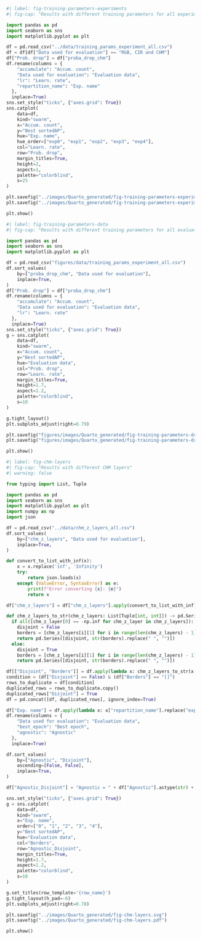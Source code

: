 ```python
#| label: fig-training-parameters-experiments
#| fig-cap: "Results with different training parameters for all experiments"

import pandas as pd
import seaborn as sns
import matplotlib.pyplot as plt

df = pd.read_csv("../data/training_params_experiment_all.csv")
df = df[df["Data used for evaluation"] == "RGB, CIR and CHM"]
df["Prob. drop"] = df["proba_drop_chm"]
df.rename(columns = {
    "accumulate": "Accum. count",
    "Data used for evaluation": "Evaluation data",
    "lr": "Learn. rate",
    "repartition_name": "Exp. name"
  },
  inplace=True)
sns.set_style("ticks", {"axes.grid": True})
sns.catplot(
    data=df,
    kind="swarm",
    x="Accum. count",
    y="Best sortedAP",
    hue="Exp. name",
    hue_order=["exp0", "exp1", "exp2", "exp3", "exp4"],
    col="Learn. rate",
    row="Prob. drop",
    margin_titles=True,
    height=2,
    aspect=1,
    palette="colorblind",
    s=25
)

plt.savefig("../images/Quarto_generated/fig-training-parameters-experiments.svg")
plt.savefig("../images/Quarto_generated/fig-training-parameters-experiments.pdf")

plt.show()
```

```python
#| label: fig-training-parameters-data
#| fig-cap: "Results with different training parameters for all evaluation data setups"

import pandas as pd
import seaborn as sns
import matplotlib.pyplot as plt

df = pd.read_csv("figures/data/training_params_experiment_all.csv")
df.sort_values(
    by=["proba_drop_chm", "Data used for evaluation"],
    inplace=True,
)
df["Prob. drop"] = df["proba_drop_chm"]
df.rename(columns = {
    "accumulate": "Accum. count",
    "Data used for evaluation": "Evaluation data",
    "lr": "Learn. rate"
  },
  inplace=True)
sns.set_style("ticks", {"axes.grid": True})
g = sns.catplot(
    data=df,
    kind="swarm",
    x="Accum. count",
    y="Best sortedAP",
    hue="Evaluation data",
    col="Prob. drop",
    row="Learn. rate",
    margin_titles=True,
    height=1.7,
    aspect=1.2,
    palette="colorblind",
    s=10
)

g.tight_layout()
plt.subplots_adjust(right=0.79)

plt.savefig("figures/images/Quarto_generated/fig-training-parameters-drop.svg")
plt.savefig("figures/images/Quarto_generated/fig-training-parameters-drop.pdf")

plt.show()
```

```python
#| label: fig-chm-layers
#| fig-cap: "Results with different CHM layers"
#| warning: false

from typing import List, Tuple

import pandas as pd
import seaborn as sns
import matplotlib.pyplot as plt
import numpy as np
import json

df = pd.read_csv("../data/chm_z_layers_all.csv")
df.sort_values(
    by=["chm_z_layers", "Data used for evaluation"],
    inplace=True,
)

def convert_to_list_with_inf(x):
    x = x.replace('inf', 'Infinity')
    try:
        return json.loads(x)
    except (ValueError, SyntaxError) as e:
        print(f"Error converting {x}: {e}")
        return x

df["chm_z_layers"] = df["chm_z_layers"].apply(convert_to_list_with_inf)

def chm_z_layers_to_str(chm_z_layers: List[Tuple[int, int]]) -> pd.Series:
  if all([chm_z_layer[0] == -np.inf for chm_z_layer in chm_z_layers]):
    disjoint = False
    borders = [chm_z_layers[i][1] for i in range(len(chm_z_layers) - 1)]
    return pd.Series([disjoint, str(borders).replace(" ", "")])
  else:
    disjoint = True
    borders = [chm_z_layers[i][1] for i in range(len(chm_z_layers) - 1)]
    return pd.Series([disjoint, str(borders).replace(" ", "")])

df[["Disjoint", "Borders"]] = df.apply(lambda x: chm_z_layers_to_str(x["chm_z_layers"]), axis=1)
condition = (df["Disjoint"] == False) & (df["Borders"] == "[]")
rows_to_duplicate = df[condition]
duplicated_rows = rows_to_duplicate.copy()
duplicated_rows["Disjoint"] = True
df = pd.concat([df, duplicated_rows], ignore_index=True)

df["Exp. name"] = df.apply(lambda x: x["repartition_name"].replace("exp", ""), axis=1)
df.rename(columns = {
    "Data used for evaluation": "Evaluation data",
    "best_epoch": "Best epoch",
    "agnostic": "Agnostic"
  },
  inplace=True)

df.sort_values(
    by=["Agnostic", "Disjoint"],
    ascending=[False, False],
    inplace=True,
)

df["Agnostic_Disjoint"] = "Agnostic = " + df["Agnostic"].astype(str) + "\nDisjoint = " + df["Disjoint"].astype(str)

sns.set_style("ticks", {"axes.grid": True})
g = sns.catplot(
    data=df,
    kind="swarm",
    x="Exp. name",
    order=["0", "1", "2", "3", "4"],
    y="Best sortedAP",
    hue="Evaluation data",
    col="Borders",
    row="Agnostic_Disjoint",
    margin_titles=True,
    height=1.7,
    aspect=1.2,
    palette="colorblind",
    s=10
)

g.set_titles(row_template='{row_name}')
g.tight_layout(h_pad=-6)
plt.subplots_adjust(right=0.78)

plt.savefig("../images/Quarto_generated/fig-chm-layers.svg")
plt.savefig("../images/Quarto_generated/fig-chm-layers.pdf")

plt.show()
```